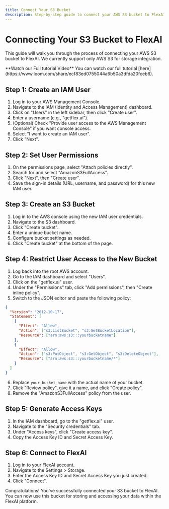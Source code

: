 ```yaml
---
title: Connect Your S3 Bucket
description: Step-by-step guide to connect your AWS S3 bucket to FlexAI
---
```


# Connecting Your S3 Bucket to FlexAI

This guide will walk you through the process of connecting your AWS S3 bucket to FlexAI. We currently support only AWS S3 for storage integration.

<Info>
  **Watch our Full tutorial Video** You can watch our full tutorial
  [here](https://www.loom.com/share/ecf83ed0755044a6b50a3dfda20fceb6).
</Info>

## Step 1: Create an IAM User

1. Log in to your AWS Management Console.
2. Navigate to the IAM (Identity and Access Management) dashboard.
3. Click on "Users" in the left sidebar, then click "Create user".
4. Enter a username (e.g., "getflex.ai").
5. (Optional) Check "Provide user access to the AWS Management Console" if you want console access.
6. Select "I want to create an IAM user".
7. Click "Next".

## Step 2: Set User Permissions

1. On the permissions page, select "Attach policies directly".
2. Search for and select "AmazonS3FullAccess".
3. Click "Next", then "Create user".
4. Save the sign-in details (URL, username, and password) for this new IAM user.

## Step 3: Create an S3 Bucket

1. Log in to the AWS console using the new IAM user credentials.
2. Navigate to the S3 dashboard.
3. Click "Create bucket".
4. Enter a unique bucket name.
5. Configure bucket settings as needed.
6. Click "Create bucket" at the bottom of the page.

## Step 4: Restrict User Access to the New Bucket

1. Log back into the root AWS account.
2. Go to the IAM dashboard and select "Users".
3. Click on the "getflex.ai" user.
4. Under the "Permissions" tab, click "Add permissions", then "Create inline policy".
5. Switch to the JSON editor and paste the following policy:

```json
{
  "Version": "2012-10-17",
  "Statement": [
    {
      "Effect": "Allow",
      "Action": ["s3:ListBucket", "s3:GetBucketLocation"],
      "Resource": ["arn:aws:s3:::yourbucketname"]
    },
    {
      "Effect": "Allow",
      "Action": ["s3:PutObject", "s3:GetObject", "s3:DeleteObject"],
      "Resource": ["arn:aws:s3:::yourbucketname/*"]
    }
  ]
}
```

6. Replace `your_bucket_name` with the actual name of your bucket.
7. Click "Review policy", give it a name, and click "Create policy".
8. Remove the "AmazonS3FullAccess" policy from the user.

## Step 5: Generate Access Keys

1. In the IAM dashboard, go to the "getflex.ai" user.
2. Navigate to the "Security credentials" tab.
3. Under "Access keys", click "Create access key".
4. Copy the Access Key ID and Secret Access Key.

## Step 6: Connect to FlexAI

1. Log in to your FlexAI account.
2. Navigate to the Settings > Storage.
3. Enter the Access Key ID and Secret Access Key you just created.
4. Click "Connect".

Congratulations! You've successfully connected your S3 bucket to FlexAI. You can now use this bucket for storing and accessing your data within the FlexAI platform.

